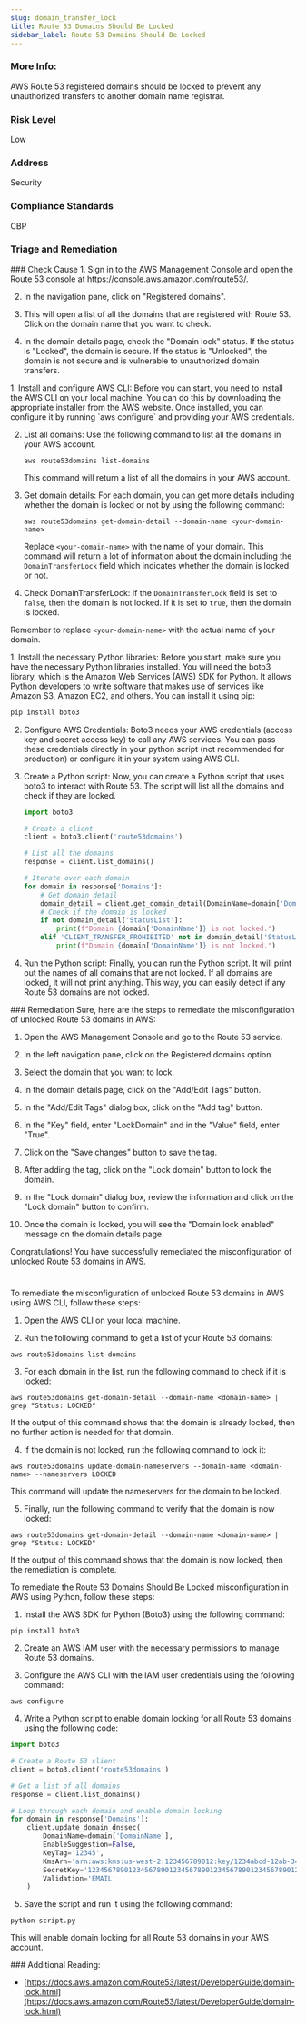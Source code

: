```yaml
---
slug: domain_transfer_lock
title: Route 53 Domains Should Be Locked
sidebar_label: Route 53 Domains Should Be Locked
---
```


### More Info:

AWS Route 53 registered domains should be locked to prevent any unauthorized transfers to another domain name registrar.

### Risk Level

Low

### Address

Security

### Compliance Standards

CBP


### Triage and Remediation
<Tabs>

<Tab title='Cause'>
### Check Cause
<AccordionGroup>
<Accordion title='Using Console' defaultOpen='true'>
1. Sign in to the AWS Management Console and open the Route 53 console at https://console.aws.amazon.com/route53/.
   
2. In the navigation pane, click on "Registered domains".

3. This will open a list of all the domains that are registered with Route 53. Click on the domain name that you want to check.

4. In the domain details page, check the "Domain lock" status. If the status is "Locked", the domain is secure. If the status is "Unlocked", the domain is not secure and is vulnerable to unauthorized domain transfers.
</Accordion>

<Accordion title='Using CLI'>
1. Install and configure AWS CLI: Before you can start, you need to install the AWS CLI on your local machine. You can do this by downloading the appropriate installer from the AWS website. Once installed, you can configure it by running `aws configure` and providing your AWS credentials.

2. List all domains: Use the following command to list all the domains in your AWS account.

   ```
   aws route53domains list-domains
   ```

   This command will return a list of all the domains in your AWS account. 

3. Get domain details: For each domain, you can get more details including whether the domain is locked or not by using the following command:

   ```
   aws route53domains get-domain-detail --domain-name <your-domain-name>
   ```

   Replace `<your-domain-name>` with the name of your domain. This command will return a lot of information about the domain including the `DomainTransferLock` field which indicates whether the domain is locked or not.

4. Check DomainTransferLock: If the `DomainTransferLock` field is set to `false`, then the domain is not locked. If it is set to `true`, then the domain is locked. 

Remember to replace `<your-domain-name>` with the actual name of your domain.
</Accordion>

<Accordion title='Using Python'>
1. Install the necessary Python libraries: Before you start, make sure you have the necessary Python libraries installed. You will need the boto3 library, which is the Amazon Web Services (AWS) SDK for Python. It allows Python developers to write software that makes use of services like Amazon S3, Amazon EC2, and others. You can install it using pip:

   ```python
   pip install boto3
   ```

2. Configure AWS Credentials: Boto3 needs your AWS credentials (access key and secret access key) to call any AWS services. You can pass these credentials directly in your python script (not recommended for production) or configure it in your system using AWS CLI.

3. Create a Python script: Now, you can create a Python script that uses boto3 to interact with Route 53. The script will list all the domains and check if they are locked.

   ```python
   import boto3

   # Create a client
   client = boto3.client('route53domains')

   # List all the domains
   response = client.list_domains()

   # Iterate over each domain
   for domain in response['Domains']:
       # Get domain detail
       domain_detail = client.get_domain_detail(DomainName=domain['DomainName'])
       # Check if the domain is locked
       if not domain_detail['StatusList']:
           print(f"Domain {domain['DomainName']} is not locked.")
       elif 'CLIENT_TRANSFER_PROHIBITED' not in domain_detail['StatusList']:
           print(f"Domain {domain['DomainName']} is not locked.")
   ```

4. Run the Python script: Finally, you can run the Python script. It will print out the names of all domains that are not locked. If all domains are locked, it will not print anything. This way, you can easily detect if any Route 53 domains are not locked.
</Accordion>

</AccordionGroup>
</Tab>

<Tab title='Remediation'>
### Remediation

<AccordionGroup>
<Accordion title='Using Console' defaultOpen='true'>
Sure, here are the steps to remediate the misconfiguration of unlocked Route 53 domains in AWS:

1. Open the AWS Management Console and go to the Route 53 service.

2. In the left navigation pane, click on the Registered domains option.

3. Select the domain that you want to lock.

4. In the domain details page, click on the "Add/Edit Tags" button.

5. In the "Add/Edit Tags" dialog box, click on the "Add tag" button.

6. In the "Key" field, enter "LockDomain" and in the "Value" field, enter "True".

7. Click on the "Save changes" button to save the tag.

8. After adding the tag, click on the "Lock domain" button to lock the domain.

9. In the "Lock domain" dialog box, review the information and click on the "Lock domain" button to confirm.

10. Once the domain is locked, you will see the "Domain lock enabled" message on the domain details page.

Congratulations! You have successfully remediated the misconfiguration of unlocked Route 53 domains in AWS.

#
</Accordion>

<Accordion title='Using CLI'>
To remediate the misconfiguration of unlocked Route 53 domains in AWS using AWS CLI, follow these steps:

1. Open the AWS CLI on your local machine.

2. Run the following command to get a list of your Route 53 domains:

```
aws route53domains list-domains
```

3. For each domain in the list, run the following command to check if it is locked:

```
aws route53domains get-domain-detail --domain-name <domain-name> | grep "Status: LOCKED"
```

If the output of this command shows that the domain is already locked, then no further action is needed for that domain.

4. If the domain is not locked, run the following command to lock it:

```
aws route53domains update-domain-nameservers --domain-name <domain-name> --nameservers LOCKED
```

This command will update the nameservers for the domain to be locked. 

5. Finally, run the following command to verify that the domain is now locked:

```
aws route53domains get-domain-detail --domain-name <domain-name> | grep "Status: LOCKED"
```

If the output of this command shows that the domain is now locked, then the remediation is complete.
</Accordion>

<Accordion title='Using Python'>
To remediate the Route 53 Domains Should Be Locked misconfiguration in AWS using Python, follow these steps:

1. Install the AWS SDK for Python (Boto3) using the following command:
```
pip install boto3
```

2. Create an AWS IAM user with the necessary permissions to manage Route 53 domains. 

3. Configure the AWS CLI with the IAM user credentials using the following command:
```
aws configure
```

4. Write a Python script to enable domain locking for all Route 53 domains using the following code:

```python
import boto3

# Create a Route 53 client
client = boto3.client('route53domains')

# Get a list of all domains
response = client.list_domains()

# Loop through each domain and enable domain locking
for domain in response['Domains']:
    client.update_domain_dnssec(
        DomainName=domain['DomainName'],
        EnableSuggestion=False,
        KeyTag='12345',
        KmsArn='arn:aws:kms:us-west-2:123456789012:key/1234abcd-12ab-34cd-56ef-1234567890ab',
        SecretKey='1234567890123456789012345678901234567890123456789012345678901234',
        Validation='EMAIL'
    )
```

5. Save the script and run it using the following command:
```
python script.py
```

This will enable domain locking for all Route 53 domains in your AWS account.
</Accordion>

</AccordionGroup>
</Tab>
</Tabs>
### Additional Reading:

- [https://docs.aws.amazon.com/Route53/latest/DeveloperGuide/domain-lock.html](https://docs.aws.amazon.com/Route53/latest/DeveloperGuide/domain-lock.html) 


